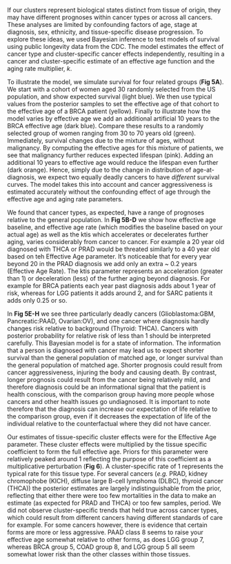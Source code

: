 If our clusters represent biological states distinct from tissue of origin, they
may have different prognoses within cancer types or across all cancers. These
analyses are limited by confounding factors of age, stage at diagnosis, sex,
ethnicity, and tissue-specific disease progression. To explore these ideas, we
used Bayesian inference to test models of survival using public longevity data
from the CDC. The model estimates the effect of cancer type and cluster-specific
cancer effects independently, resulting in a cancer and cluster-specific
estimate of an effective age function and the aging rate multiplier, $k$.

To illustrate the model, we simulate survival for four related groups (**Fig
5A**). We start with a cohort of women aged 30 randomly selected from the US
population, and show expected survival (light blue). We then use typical values
from the posterior samples to set the effective age of that cohort to the
effective age of a BRCA patient (yellow). Finally to illustrate how the model
varies by effective age we add an additional artificial 10 years to the BRCA
effective age (dark blue). Compare these results to a randomly selected group of
women ranging from 30 to 70 years old (green). Immediately, survival changes due
to the mixture of ages, without malignancy. By computing the effective ages for
this mixture of patients, we see that malignancy further reduces expected
lifespan (pink). Adding an additional 10 years to effective age would reduce the
lifespan even further (dark orange). Hence, simply due to the change in
distribution of age-at-diagnosis, we expect two equally deadly cancers to have
*different* survival curves. The model takes this into account and cancer
aggressiveness is estimated accurately without the confounding effect of age
through the effective age and aging rate parameters.

We found that cancer types, as expected, have a range of prognoses relative to
the general population. In **Fig 5B-D** we show how effective age baseline, and
effective age rate (which modifies the baseline based on your actual age) as
well as the ktis which accelerates or decelerates further aging, varies
considerably from cancer to cancer. For example a 20 year old diagnosed with
THCA or PRAD would be threated similarly to a 40 year old based on teh Effective
Age parameter. It's noticeable that for every year beyond 20 in the PRAD
diagnosis we add only an extra ~ 0.2 years (Effective Age Rate). The ktis
parameter represents an acceleration (greater than 1) or deceleration (less) of
the further aging beyond diagnosis. For example for BRCA patients each year past
diagnosis adds about 1 year of risk, whereas for LGG patients it adds around 2,
and for SARC patients it adds only 0.25 or so.


In **Fig 5E-H** we see three particularly deadly cancers (Glioblastoma:GBM,
Pancreatic:PAAD, Ovarian:OV), and one cancer where diagnosis hardly changes risk
relative to background (Thyroid: THCA). Cancers with posterior probability for
relative risk of less than 1 should be interpreted carefully. This Bayesian
model is for a state of information. The information that a person is diagnosed
with cancer may lead us to expect shorter survival than the general population
of matched age, or longer survival than the general population of matched
age. Shorter prognosis could result from cancer aggressiveness, injuring the
body and causing death. By contrast, longer prognosis could result from the
cancer being relatively mild, and therefore diagnosis could be an informational
signal that the patient is health conscious, with the comparison group having
more people whose cancers and other health issues go undiagnosed. It is
important to note therefore that the diagnosis can increase our expectation of
life relative to the comparison group, even if it decreases the expectation of
life of the individual relative to the counterfactual where they did not have
cancer.

Our estimates of tissue-specific cluster effects were for the Effective Age
parameter. These cluster effects were multiplied by the tissue specific
coefficient to form the full effective age. Priors for this parameter were
relatively peaked around 1 reflecting the purpose of this coefficient as a
multiplicative perturbation (**Fig 6**). A cluster-specific rate of 1 represents
the typical rate for this tissue type. For several cancers (_e.g._  PRAD, kidney
chromophobe (KICH), diffuse large B-cell lymphoma (DLBC), thyroid cancer (THCA))
the posterior estimates are largely indistinguishable from the prior, reflecting
that either there were too few mortalities in the data to make an estimate (as
expected for PRAD and THCA) or too few samples, period. We did not observe
cluster-specific trends that held true across cancer types, which could result
from different cancers having different standards of care for example. For some
cancers however, there is evidence that certain forms are more or less
aggressive. PAAD class 8 seems to raise your effective age somewhat relative to
other forms, as does LGG group 7, whereas BRCA group 5, COAD group 8, and LGG
group 5 all seem somewhat lower risk than the other classes within those
tissues.

